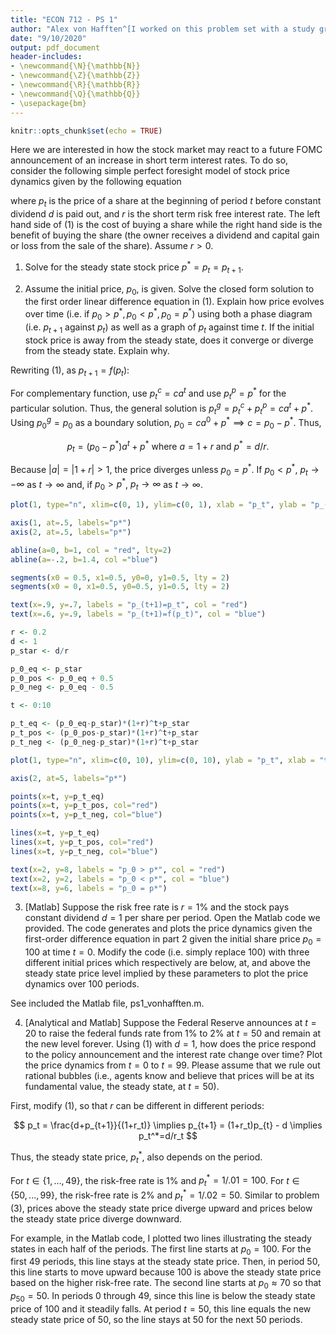 ```yaml
---
title: "ECON 712 - PS 1"
author: "Alex von Hafften^[I worked on this problem set with a study group of Michael Nattinger, Andrew Smith, and Ryan Mather. I also discussed problems with Emily Case, Sarah Bass, and Danny Edgel.]"
date: "9/10/2020"
output: pdf_document
header-includes:
- \newcommand{\N}{\mathbb{N}}
- \newcommand{\Z}{\mathbb{Z}}
- \newcommand{\R}{\mathbb{R}}
- \newcommand{\Q}{\mathbb{Q}}
- \usepackage{bm}
---
```


```r
knitr::opts_chunk$set(echo = TRUE)
```

Here we are interested in how the stock market may react to a future FOMC announcement of an increase in short term interest rates. To do so, consider the following simple perfect foresight model of stock price dynamics given by the following equation

\begin{align}
p_t = \frac{d+p_{t+1}}{(1+r)}
\end{align}

where $p_t$ is the price of a share at the beginning of period $t$ before constant dividend $d$ is paid out, and $r$ is the short term risk free interest rate. The left hand side of (1) is the cost of buying a share while the right hand side is the benefit of buying the share (the owner receives a dividend and capital gain or loss from the sale of the share). Assume $r > 0$.

1. Solve for the steady state stock price $p^* = p_t=p_{t+1}$.

\begin{align*}
p^* &= \frac{d+p^*}{(1+r)} \\
p^*+rp^* &= d+p^* \\
p^* &= d/r\\
\end{align*}

2. Assume the initial price, $p_0$, is given. Solve the closed form solution to the first order linear difference equation in (1). Explain how price evolves over time (i.e. if $p_0 > p^*, p_0 < p^*, p_0 = p^*$) using both a phase diagram (i.e. $p_{t+1}$ against $p_t$) as well as a graph of $p_t$ against time $t$. If the initial stock price is away from the steady state, does it converge or diverge from the steady state. Explain why.

Rewriting (1), as $p_{t+1} = f(p_t)$:

\begin{align*}
p_t &= \frac{d+p_{t+1}}{(1+r)} \\
\implies p_{t+1} &= (1+r)p_{t} - d\\
\implies p_{t+1} &= ap_{t} + b \text{ where } a = 1+r \text{ and } b = -d.
\end{align*}

For complementary function, use $p_t^c=ca^t$ and use $p^p_t = p^*$ for the particular solution.  Thus, the general solution is $p_t^g = p_t^c+p^p_t = ca^t + p^*$. Using $p^g_0=p_0$ as a boundary solution, $p_0= ca^0 + p^* \implies c =p_0 - p^*$.  Thus,

$$
p_t = (p_0-p^*)a^t+p^* \text{ where } a=1+r \text{ and } p^*=d/r.
$$

Because $|a| = |1+r| > 1$, the price diverges unless $p_0 = p^*$.  If $p_0 < p^*$, $p_t \to -\infty$ as $t \to \infty$ and, if $p_0 > p^*$, $p_t \to \infty$ as $t \to \infty$.

```r
plot(1, type="n", xlim=c(0, 1), ylim=c(0, 1), xlab = "p_t", ylab = "p_(t+1)", xaxs="i", yaxs="i", xaxt='n', yaxt='n', main = "Phase Diagram")

axis(1, at=.5, labels="p*")
axis(2, at=.5, labels="p*")

abline(a=0, b=1, col = "red", lty=2)
abline(a=-.2, b=1.4, col ="blue")

segments(x0 = 0.5, x1=0.5, y0=0, y1=0.5, lty = 2)
segments(x0 = 0, x1=0.5, y0=0.5, y1=0.5, lty = 2)

text(x=.9, y=.7, labels = "p_(t+1)=p_t", col = "red")
text(x=.6, y=.9, labels = "p_(t+1)=f(p_t)", col = "blue")
```

```r
r <- 0.2
d <- 1
p_star <- d/r

p_0_eq <- p_star
p_0_pos <- p_0_eq + 0.5
p_0_neg <- p_0_eq - 0.5

t <- 0:10

p_t_eq <- (p_0_eq-p_star)*(1+r)^t+p_star 
p_t_pos <- (p_0_pos-p_star)*(1+r)^t+p_star 
p_t_neg <- (p_0_neg-p_star)*(1+r)^t+p_star 

plot(1, type="n", xlim=c(0, 10), ylim=c(0, 10), ylab = "p_t", xlab = "t", xaxs="i", yaxs="i", yaxt='n', main = "Price at t against t")

axis(2, at=5, labels="p*")

points(x=t, y=p_t_eq)
points(x=t, y=p_t_pos, col="red")
points(x=t, y=p_t_neg, col="blue")

lines(x=t, y=p_t_eq)
lines(x=t, y=p_t_pos, col="red")
lines(x=t, y=p_t_neg, col="blue")

text(x=2, y=8, labels = "p_0 > p*", col = "red")
text(x=2, y=2, labels = "p_0 < p*", col = "blue")
text(x=8, y=6, labels = "p_0 = p*")
```

\pagebreak

3. [Matlab] Suppose the risk free rate is $r=1$% and the stock pays constant dividend $d=1$ per share per period.  Open the Matlab code we provided. The code generates and plots the price dynamics given the first-order difference equation in part 2 given the initial share price $p_0=100$ at time $t=0$. Modify the code (i.e. simply replace 100) with three different initial prices which respectively are below, at, and above the steady state price level implied by these parameters to plot the price dynamics over 100 periods.

See included the Matlab file, ps1_vonhafften.m.

4. [Analytical and Matlab] Suppose the Federal Reserve announces at $t=20$ to raise the federal funds rate from 1% to 2% at $t=50$ and remain at the new level forever.  Using (1) with $d=1$, how does the price respond to the policy announcement and the interest rate change over time?  Plot the price dynamics from $t=0$ to $t=99$. Please assume that we rule out rational bubbles (i.e., agents know and believe that prices will be at its fundamental value, the steady state, at $t=50$).

First, modify (1), so that $r$ can be different in different periods:

$$
p_t = \frac{d+p_{t+1}}{(1+r_t)} \implies p_{t+1} = (1+r_t)p_{t} - d \implies p_t^*=d/r_t
$$

Thus, the steady state price, $p^*_t$, also depends on the period.

For $t \in \{1, ..., 49\}$, the risk-free rate is 1% and $p_t^*=1/.01=100$.  For $t \in \{50, ..., 99\}$, the risk-free rate is 2% and $p_t^*=1/.02=50$.  Similar to problem (3), prices above the steady state price diverge upward and prices below the steady state price diverge downward.

For example, in the Matlab code, I plotted two lines illustrating the steady states in each half of the periods.  The first line starts at $p_0=100$. For the first 49 periods, this line stays at the steady state price.  Then, in period 50, this line starts to move upward because 100 is above the steady state price based on the higher risk-free rate.  The second line starts at $p_0 \approx 70$ so that $p_50 = 50$.  In periods 0 through 49, since this line is below the steady state price of 100 and it  steadily falls.  At period $t=50$, this line equals the new steady state price of 50, so the line stays at 50 for the next 50 periods.